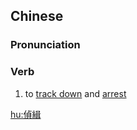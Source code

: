 {{also|侦缉}}
==Chinese==
{{zh-forms|s=侦缉}}

===Pronunciation===
{{zh-pron
|m=zhēn緝
|c=zing1 cap1
|mn=qz,xm,zz:cheng-chhip
|cat=v
}}

===Verb===
{{zh-verb}}

# to [[track down]] and [[arrest]]

[[hu:偵緝]]